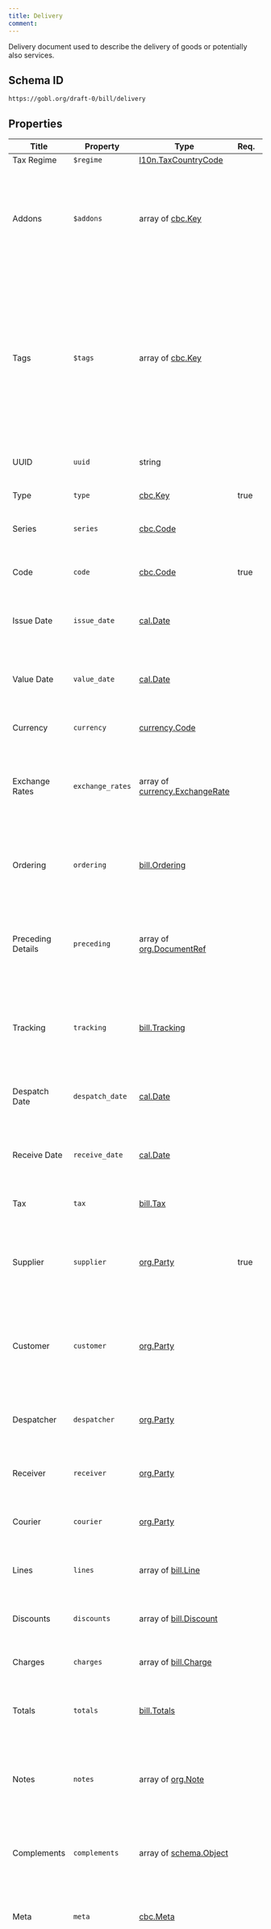 ```yaml
---
title: Delivery
comment: 
---
```


Delivery document used to describe the delivery of goods or potentially also services.

## Schema ID

`https://gobl.org/draft-0/bill/delivery`

## Properties

| Title             | Property         | Type                                                              | Req. | Description                                                                                                                                                                                                                                          |
|-------------------|------------------|-------------------------------------------------------------------|------|------------------------------------------------------------------------------------------------------------------------------------------------------------------------------------------------------------------------------------------------------|
| Tax Regime        | `$regime`        | [l10n.TaxCountryCode](/draft-0/l10n/tax_country_code)             |      |                                                                                                                                                                                                                                                      |
| Addons            | `$addons`        | array of [cbc.Key](/draft-0/cbc/key)                              |      | Addons defines a list of keys used to identify tax addons that apply special normalization, scenarios, and validation rules to a document.                                                                                                           |
| Tags              | `$tags`          | array of [cbc.Key](/draft-0/cbc/key)                              |      | Tags are used to help identify specific tax scenarios or requirements that will apply changes to the contents of the invoice. Tags by design should always be optional, it should always be possible to build a valid invoice without any tags.      |
| UUID              | `uuid`           | string                                                            |      | Universally Unique Identifier.                                                                                                                                                                                                                       |
| Type              | `type`           | [cbc.Key](/draft-0/cbc/key)                                       | true | Type of delivery document.                                                                                                                                                                                                                           |
| Series            | `series`         | [cbc.Code](/draft-0/cbc/code)                                     |      | Used as a prefix to group codes.                                                                                                                                                                                                                     |
| Code              | `code`           | [cbc.Code](/draft-0/cbc/code)                                     | true | Sequential code used to identify this delivery in tax declarations.                                                                                                                                                                                  |
| Issue Date        | `issue_date`     | [cal.Date](/draft-0/cal/date)                                     |      | When the delivery document is to be issued.                                                                                                                                                                                                          |
| Value Date        | `value_date`     | [cal.Date](/draft-0/cal/date)                                     |      | When the taxes of this delivery become accountable, if none set, the issue date is used.                                                                                                                                                             |
| Currency          | `currency`       | [currency.Code](/draft-0/currency/code)                           |      | Currency for all delivery totals.                                                                                                                                                                                                                    |
| Exchange Rates    | `exchange_rates` | array of [currency.ExchangeRate](/draft-0/currency/exchange_rate) |      | Exchange rates to be used when converting the invoices monetary values into other currencies.                                                                                                                                                        |
| Ordering          | `ordering`       | [bill.Ordering](/draft-0/bill/ordering)                           |      | Ordering details for the delivery, including links to other documents.                                                                                                                                                                               |
| Preceding Details | `preceding`      | array of [org.DocumentRef](/draft-0/org/document_ref)             |      | Key information regarding previous delivery documents that this one will either extend or replace.                                                                                                                                                   |
| Tracking          | `tracking`       | [bill.Tracking](/draft-0/bill/tracking)                           |      | Tracking is used to define specific codes or IDs that may be used to identify and track delivery.                                                                                                                                                    |
| Despatch Date     | `despatch_date`  | [cal.Date](/draft-0/cal/date)                                     |      | DespatchDate is the date when the goods are expected to be despatched.                                                                                                                                                                               |
| Receive Date      | `receive_date`   | [cal.Date](/draft-0/cal/date)                                     |      | ReceiveDate is the date when the goods are expected to be received.                                                                                                                                                                                  |
| Tax               | `tax`            | [bill.Tax](/draft-0/bill/tax)                                     |      | Special tax configuration for calculating totals.                                                                                                                                                                                                    |
| Supplier          | `supplier`       | [org.Party](/draft-0/org/party)                                   | true | The entity supplying the goods or services and usually responsible for paying taxes.                                                                                                                                                                 |
| Customer          | `customer`       | [org.Party](/draft-0/org/party)                                   |      | Legal entity receiving the goods or services, may be nil in certain circumstances such as simplified invoices.                                                                                                                                       |
| Despatcher        | `despatcher`     | [org.Party](/draft-0/org/party)                                   |      | The party who will despatch the goods defined in the invoice.                                                                                                                                                                                        |
| Receiver          | `receiver`       | [org.Party](/draft-0/org/party)                                   |      | The party who will receive delivery of the goods defined in the invoice.                                                                                                                                                                             |
| Courier           | `courier`        | [org.Party](/draft-0/org/party)                                   |      | The courier responsible for delivering the goods.                                                                                                                                                                                                    |
| Lines             | `lines`          | array of [bill.Line](/draft-0/bill/line)                          |      | List of lines representing each of the items to be ordered.                                                                                                                                                                                          |
| Discounts         | `discounts`      | array of [bill.Discount](/draft-0/bill/discount)                  |      | Discounts or allowances applied to order totals                                                                                                                                                                                                      |
| Charges           | `charges`        | array of [bill.Charge](/draft-0/bill/charge)                      |      | Charges or surcharges applied to order totals                                                                                                                                                                                                        |
| Totals            | `totals`         | [bill.Totals](/draft-0/bill/totals)                               |      | Summary of all the order totals, including taxes (calculated).                                                                                                                                                                                       |
| Notes             | `notes`          | array of [org.Note](/draft-0/org/note)                            |      | Unstructured information that is relevant to the delivery, such as correction or additional legal details.                                                                                                                                           |
| Complements       | `complements`    | array of [schema.Object](/draft-0/schema/object)                  |      | Additional complementary objects that add relevant information to the delivery.                                                                                                                                                                      |
| Meta              | `meta`           | [cbc.Meta](/draft-0/cbc/meta)                                     |      | Additional semi-structured data that doesn't fit into the body of the delivery.                                                                                                                                                                      |
| Attachments       | `attachments`    | array of [org.Attachment](/draft-0/org/attachment)                |      | Attachments provide additional information or supporting documents that are not included in the main document. It is important that attachments are not used for alternative versions of the PDF, for that, see "links" inside the envelope headers. |

## Tax Regime Values

| Value | Description              |
|-------|--------------------------|
| `AE`  | United Arab Emirates     |
| `AT`  | Austria                  |
| `BE`  | Belgium                  |
| `BR`  | Brazil                   |
| `CA`  | Canada                   |
| `CH`  | Switzerland              |
| `CO`  | Colombia                 |
| `DE`  | Germany                  |
| `EL`  | Greece                   |
| `ES`  | Spain                    |
| `FR`  | France                   |
| `GB`  | United Kingdom           |
| `IN`  | India                    |
| `IT`  | Italy                    |
| `MX`  | Mexico                   |
| `NL`  | The Netherlands          |
| `PL`  | Poland                   |
| `PT`  | Portugal                 |
| `US`  | United States of America |

## Type Values

| Value     | Description                                                                   |
|-----------|-------------------------------------------------------------------------------|
| `advice`  | A delivery or despatch advice document send by the supplier to indicate how   |
|           | an order is to be delivered.                                                  |
| `note`    | A delivery note is a document accompanying a shipment of goods that lists the |
|           | items included in the shipment.                                               |
| `waybill` | A waybill is a document issued by a carrier giving details and instructions   |
|           | relating to the shipment of a consignment of goods.                           |
| `receipt` | A delivery receipt is a document that is signed by the person who receives    |
|           | goods to confirm that they have been received.                                |


